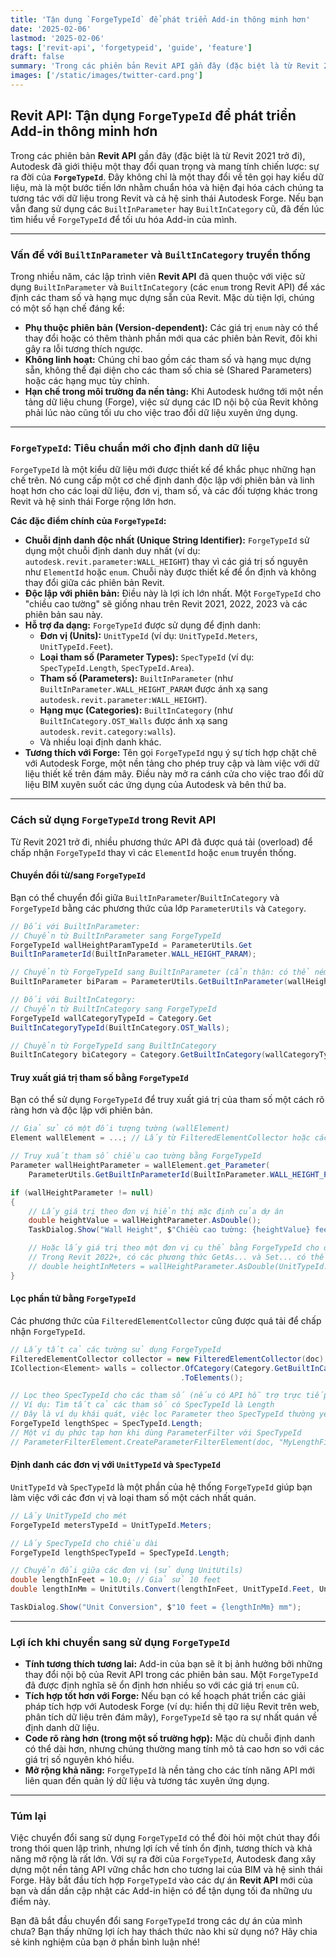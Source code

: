 ```yaml
---
title: 'Tận dụng `ForgeTypeId` để phát triển Add-in thông minh hơn'
date: '2025-02-06'
lastmod: '2025-02-06'
tags: ['revit-api', 'forgetypeid', 'guide', 'feature']
draft: false
summary: 'Trong các phiên bản Revit API gần đây (đặc biệt là từ Revit 2021 trở đi), Autodesk đã giới thiệu một thay đổi quan trọng và mang tính chiến lược: sự ra đời của ForgeTypeId'
images: ['/static/images/twitter-card.png']
---
```


## Revit API: Tận dụng `ForgeTypeId` để phát triển Add-in thông minh hơn

Trong các phiên bản **Revit API** gần đây (đặc biệt là từ Revit 2021 trở đi), Autodesk đã giới thiệu một thay đổi quan trọng và mang tính chiến lược: sự ra đời của **`ForgeTypeId`**. Đây không chỉ là một thay đổi về tên gọi hay kiểu dữ liệu, mà là một bước tiến lớn nhằm chuẩn hóa và hiện đại hóa cách chúng ta tương tác với dữ liệu trong Revit và cả hệ sinh thái Autodesk Forge. Nếu bạn vẫn đang sử dụng các `BuiltInParameter` hay `BuiltInCategory` cũ, đã đến lúc tìm hiểu về `ForgeTypeId` để tối ưu hóa Add-in của mình.

---

### Vấn đề với `BuiltInParameter` và `BuiltInCategory` truyền thống

Trong nhiều năm, các lập trình viên **Revit API** đã quen thuộc với việc sử dụng `BuiltInParameter` và `BuiltInCategory` (các `enum` trong Revit API) để xác định các tham số và hạng mục dựng sẵn của Revit. Mặc dù tiện lợi, chúng có một số hạn chế đáng kể:

- **Phụ thuộc phiên bản (Version-dependent):** Các giá trị `enum` này có thể thay đổi hoặc có thêm thành phần mới qua các phiên bản Revit, đôi khi gây ra lỗi tương thích ngược.
- **Không linh hoạt:** Chúng chỉ bao gồm các tham số và hạng mục dựng sẵn, không thể đại diện cho các tham số chia sẻ (Shared Parameters) hoặc các hạng mục tùy chỉnh.
- **Hạn chế trong môi trường đa nền tảng:** Khi Autodesk hướng tới một nền tảng dữ liệu chung (Forge), việc sử dụng các ID nội bộ của Revit không phải lúc nào cũng tối ưu cho việc trao đổi dữ liệu xuyên ứng dụng.

---

### `ForgeTypeId`: Tiêu chuẩn mới cho định danh dữ liệu

`ForgeTypeId` là một kiểu dữ liệu mới được thiết kế để khắc phục những hạn chế trên. Nó cung cấp một cơ chế định danh độc lập với phiên bản và linh hoạt hơn cho các loại dữ liệu, đơn vị, tham số, và các đối tượng khác trong Revit và hệ sinh thái Forge rộng lớn hơn.

**Các đặc điểm chính của `ForgeTypeId`:**

- **Chuỗi định danh độc nhất (Unique String Identifier):** `ForgeTypeId` sử dụng một chuỗi định danh duy nhất (ví dụ: `autodesk.revit.parameter:WALL_HEIGHT`) thay vì các giá trị số nguyên như `ElementId` hoặc `enum`. Chuỗi này được thiết kế để ổn định và không thay đổi giữa các phiên bản Revit.
- **Độc lập với phiên bản:** Điều này là lợi ích lớn nhất. Một `ForgeTypeId` cho "chiều cao tường" sẽ giống nhau trên Revit 2021, 2022, 2023 và các phiên bản sau này.
- **Hỗ trợ đa dạng:** `ForgeTypeId` được sử dụng để định danh:
  - **Đơn vị (Units):** `UnitTypeId` (ví dụ: `UnitTypeId.Meters`, `UnitTypeId.Feet`).
  - **Loại tham số (Parameter Types):** `SpecTypeId` (ví dụ: `SpecTypeId.Length`, `SpecTypeId.Area`).
  - **Tham số (Parameters):** `BuiltInParameter` (như `BuiltInParameter.WALL_HEIGHT_PARAM` được ánh xạ sang `autodesk.revit.parameter:WALL_HEIGHT`).
  - **Hạng mục (Categories):** `BuiltInCategory` (như `BuiltInCategory.OST_Walls` được ánh xạ sang `autodesk.revit.category:walls`).
  - Và nhiều loại định danh khác.
- **Tương thích với Forge:** Tên gọi `ForgeTypeId` ngụ ý sự tích hợp chặt chẽ với Autodesk Forge, một nền tảng cho phép truy cập và làm việc với dữ liệu thiết kế trên đám mây. Điều này mở ra cánh cửa cho việc trao đổi dữ liệu BIM xuyên suốt các ứng dụng của Autodesk và bên thứ ba.

---

### Cách sử dụng `ForgeTypeId` trong Revit API

Từ Revit 2021 trở đi, nhiều phương thức API đã được quá tải (overload) để chấp nhận `ForgeTypeId` thay vì các `ElementId` hoặc `enum` truyền thống.

#### Chuyển đổi từ/sang `ForgeTypeId`

Bạn có thể chuyển đổi giữa `BuiltInParameter`/`BuiltInCategory` và `ForgeTypeId` bằng các phương thức của lớp `ParameterUtils` và `Category`.

```csharp
// Đối với BuiltInParameter:
// Chuyển từ BuiltInParameter sang ForgeTypeId
ForgeTypeId wallHeightParamTypeId = ParameterUtils.Get
BuiltInParameterId(BuiltInParameter.WALL_HEIGHT_PARAM);

// Chuyển từ ForgeTypeId sang BuiltInParameter (cẩn thận: có thể ném ngoại lệ nếu không có ánh xạ)
BuiltInParameter biParam = ParameterUtils.GetBuiltInParameter(wallHeightParamTypeId);

// Đối với BuiltInCategory:
// Chuyển từ BuiltInCategory sang ForgeTypeId
ForgeTypeId wallCategoryTypeId = Category.Get
BuiltInCategoryTypeId(BuiltInCategory.OST_Walls);

// Chuyển từ ForgeTypeId sang BuiltInCategory
BuiltInCategory biCategory = Category.GetBuiltInCategory(wallCategoryTypeId);
```

#### Truy xuất giá trị tham số bằng `ForgeTypeId`

Bạn có thể sử dụng `ForgeTypeId` để truy xuất giá trị của tham số một cách rõ ràng hơn và độc lập với phiên bản.

```csharp
// Giả sử có một đối tượng tường (wallElement)
Element wallElement = ...; // Lấy từ FilteredElementCollector hoặc cách khác

// Truy xuất tham số chiều cao tường bằng ForgeTypeId
Parameter wallHeightParameter = wallElement.get_Parameter(
    ParameterUtils.GetBuiltInParameterId(BuiltInParameter.WALL_HEIGHT_PARAM));

if (wallHeightParameter != null)
{
    // Lấy giá trị theo đơn vị hiển thị mặc định của dự án
    double heightValue = wallHeightParameter.AsDouble();
    TaskDialog.Show("Wall Height", $"Chiều cao tường: {heightValue} feet (nếu đơn vị dự án là feet).");

    // Hoặc lấy giá trị theo một đơn vị cụ thể bằng ForgeTypeId cho đơn vị
    // Trong Revit 2022+, có các phương thức GetAs... và Set... có thể nhận UnitTypeId
    // double heightInMeters = wallHeightParameter.AsDouble(UnitTypeId.Meters); // Ví dụ (phụ thuộc phiên bản API)
}
```

#### Lọc phần tử bằng `ForgeTypeId`

Các phương thức của `FilteredElementCollector` cũng được quá tải để chấp nhận `ForgeTypeId`.

```csharp
// Lấy tất cả các tường sử dụng ForgeTypeId
FilteredElementCollector collector = new FilteredElementCollector(doc);
ICollection<Element> walls = collector.OfCategory(Category.GetBuiltInCategoryTypeId(BuiltInCategory.OST_Walls))
                                      .ToElements();

// Lọc theo SpecTypeId cho các tham số (nếu có API hỗ trợ trực tiếp)
// Ví dụ: Tìm tất cả các tham số có SpecTypeId là Length
// Đây là ví dụ khái quát, việc lọc Parameter theo SpecTypeId thường yêu cầu cấu hình FilterRule phức tạp hơn.
ForgeTypeId lengthSpec = SpecTypeId.Length;
// Một ví dụ phức tạp hơn khi dùng ParameterFilter với SpecTypeId
// ParameterFilterElement.CreateParameterFilterElement(doc, "MyLengthFilter", new List<ElementId>(), new ParameterFilterRuleFactory.CreateHasValueRule(lengthSpec));
```

#### Định danh các đơn vị với `UnitTypeId` và `SpecTypeId`

`UnitTypeId` và `SpecTypeId` là một phần của hệ thống `ForgeTypeId` giúp bạn làm việc với các đơn vị và loại tham số một cách nhất quán.

```csharp
// Lấy UnitTypeId cho mét
ForgeTypeId metersTypeId = UnitTypeId.Meters;

// Lấy SpecTypeId cho chiều dài
ForgeTypeId lengthSpecTypeId = SpecTypeId.Length;

// Chuyển đổi giữa các đơn vị (sử dụng UnitUtils)
double lengthInFeet = 10.0; // Giả sử 10 feet
double lengthInMm = UnitUtils.Convert(lengthInFeet, UnitTypeId.Feet, UnitTypeId.Millimeters);

TaskDialog.Show("Unit Conversion", $"10 feet = {lengthInMm} mm");
```

---

### Lợi ích khi chuyển sang sử dụng `ForgeTypeId`

- **Tính tương thích tương lai:** Add-in của bạn sẽ ít bị ảnh hưởng bởi những thay đổi nội bộ của Revit API trong các phiên bản sau. Một `ForgeTypeId` đã được định nghĩa sẽ ổn định hơn nhiều so với các giá trị `enum` cũ.
- **Tích hợp tốt hơn với Forge:** Nếu bạn có kế hoạch phát triển các giải pháp tích hợp với Autodesk Forge (ví dụ: hiển thị dữ liệu Revit trên web, phân tích dữ liệu trên đám mây), `ForgeTypeId` sẽ tạo ra sự nhất quán về định danh dữ liệu.
- **Code rõ ràng hơn (trong một số trường hợp):** Mặc dù chuỗi định danh có thể dài hơn, nhưng chúng thường mang tính mô tả cao hơn so với các giá trị số nguyên khó hiểu.
- **Mở rộng khả năng:** `ForgeTypeId` là nền tảng cho các tính năng API mới liên quan đến quản lý dữ liệu và tương tác xuyên ứng dụng.

---

### Túm lại

Việc chuyển đổi sang sử dụng `ForgeTypeId` có thể đòi hỏi một chút thay đổi trong thói quen lập trình, nhưng lợi ích về tính ổn định, tương thích và khả năng mở rộng là rất lớn. Với sự ra đời của `ForgeTypeId`, Autodesk đang xây dựng một nền tảng API vững chắc hơn cho tương lai của BIM và hệ sinh thái Forge. Hãy bắt đầu tích hợp `ForgeTypeId` vào các dự án **Revit API** mới của bạn và dần dần cập nhật các Add-in hiện có để tận dụng tối đa những ưu điểm này.

Bạn đã bắt đầu chuyển đổi sang `ForgeTypeId` trong các dự án của mình chưa? Bạn thấy những lợi ích hay thách thức nào khi sử dụng nó? Hãy chia sẻ kinh nghiệm của bạn ở phần bình luận nhé\!
